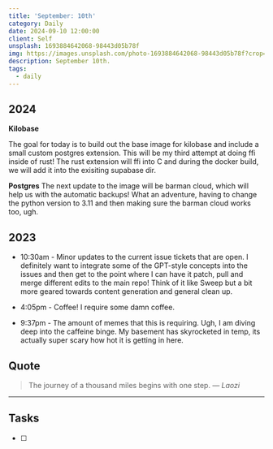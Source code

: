 ```yaml
---
title: 'September: 10th'
category: Daily
date: 2024-09-10 12:00:00
client: Self
unsplash: 1693884642068-98443d05b78f
img: https://images.unsplash.com/photo-1693884642068-98443d05b78f?crop=entropy&cs=srgb&fm=jpg&ixid=MnwzNjM5Nzd8MHwxfHJhbmRvbXx8fHx8fHx8fDE2ODE3NDg2ODY&ixlib=rb-4.0.3&q=85
description: September 10th. 
tags:
  - daily
---
```



## 2024

**Kilobase**

The goal for today is to build out the base image for kilobase and include a small custom postgres extension.
This will be my third attempt at doing ffi inside of rust!
The rust extension will ffi into C and during the docker build, we will add it into the exisiting supabase dir.

**Postgres**
The next update to the image will be barman cloud, which will help us with the automatic backups!
What an adventure, having to change the python version to 3.11 and then making sure the barman cloud works too, ugh.

## 2023

- 10:30am - Minor updates to the current issue tickets that are open. I definitely want to integrate some of the GPT-style concepts into the issues and then get to the point where I can have it patch, pull and merge different edits to the main repo! Think of it like Sweep but a bit more geared towards content generation and general clean up.

- 4:05pm - Coffee! I require some damn coffee.

- 9:37pm - The amount of memes that this is requiring. Ugh, I am diving deep into the caffeine binge. My basement has skyrocketed in temp, its actually super scary how hot it is getting in here.

## Quote

> The journey of a thousand miles begins with one step.
> — <cite>Laozi</cite>

---

## Tasks

- [ ]